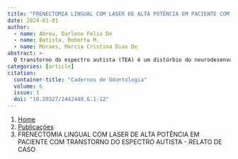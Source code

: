 ```yaml
---
title: "FRENECTOMIA LINGUAL COM LASER DE ALTA POTÊNCIA EM PACIENTE COM TRANSTORNO DO ESPECTRO AUTISTA - RELATO DE CASO"
date: 2024-01-01
author:
  - name: Abreu, Darlene Felix De
  - name: Batista, Roberta M.
  - name: Moraes, Marcia Cristina Dias De
abstract: > 
  O transtorno do espectro autista (TEA) é um distúrbio do neurodesenvolvimento e precisa ser tratado com equipe multidisciplinar para maior qualidade de vida do paciente. Juntamente com a fonoaudiologia, o cirurgião dentista pode contribuir com a avaliação e tratamento do frênulo lingual quando o mesmo interfere nos movimentos da língua de forma negativa, precisando ser removido cirurgicamente de forma a devolver sua correta função e auxiliar no desenvolvimento da fala e mastigação destes pacientes. Neste sentido, a frenectomia realizada com laser de alta potência é um procedimento menos invasivo que a cirurgia habitual e pode beneficiar de forma significativa o tratamento destes pacientes. Este trabalho tem como objetivo relatar o caso de frenectomia lingual feito com laser de alta potência em paciente com transtorno do espectro autista. Ficando evidente que: esta técnica foi satisfatória para a remoção do frênulo lingual, promoveu excelente cicatrização, não apresentou sangramento no transoperatório, e excluiu a necessidade da realização da sutura, trazendo mais conforto à paciente no pós operário. Sendo assim, podemos concluir que a técnica de frenectomia com laser de alta potência é uma opção eficiente para o tratamento de portadores do espectro autista pois proporciona um maior conforto intraoperatorio. , Autism spectrum disorder (ASD) is a neurodevelopmental disorder and needs to be treated with a multidisciplinary team for a better quality of life for the patient. Along with speech therapy, the dental surgeon can contribute to the evaluation and treatment of the lingual frenulum when it negatively interferes with tongue movements, needing to be surgically removed in order to restore its correct function and assist in the development of speech and chewing in these patients. This, frenectomy performed with high power laser is a less invasive procedure than the usual surgery and can significantly benefit the treatment of these patients. This work aims to report the case of lingual frenectomy performed with a high-power laser in a patient with autism spectrum disorder. It became evident that: this technique was satisfactory for removing the lingual frenulum, promoted excellent healing, did not cause intraoperative bleeding, and excluded the need for suturing, bringing more comfort to the patient postoperatively. Therefore, we can conclude that the high-power laser frenectomy technique is an efficient option for the treatment of people on the autism spectrum as it provides greater intraoperative comfor.
categories: [article]
citation: 
  container-title: "Cadernos de Odontologia"
  volume: 6
  issue: 1
  doi: "10.29327/2442440.6.1-12"
---
```


```{=html}
<nav aria-label="breadcrumb">
  <ol class="breadcrumb">
    <li class="breadcrumb-item"><a href="../../index.html">Home</a></li>
    <li class="breadcrumb-item"><a href="../index.html">Publicações</a></li>
    <li class="breadcrumb-item active" aria-current="page">FRENECTOMIA LINGUAL COM LASER DE ALTA POTÊNCIA EM PACIENTE COM TRANSTORNO DO ESPECTRO AUTISTA - RELATO DE CASO</li>
  </ol>
</nav>
```
